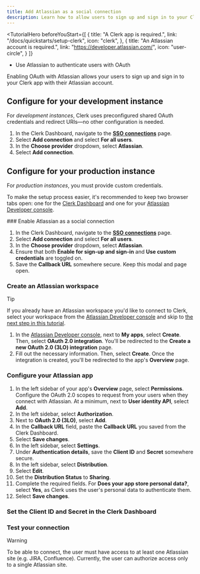 ```yaml
---
title: Add Atlassian as a social connection
description: Learn how to allow users to sign up and sign in to your Clerk app with their Atlassian account using OAuth.
---
```


<TutorialHero
  beforeYouStart={[
    {
      title: "A Clerk app is required.",
      link: "/docs/quickstarts/setup-clerk",
      icon: "clerk",
    },
    {
      title: "An Atlassian account is required.",
      link: "https://developer.atlassian.com/",
      icon: "user-circle",
    }
  ]}
>
  - Use Atlassian to authenticate users with OAuth
</TutorialHero>

Enabling OAuth with Atlassian allows your users to sign up and sign in to your Clerk app with their Atlassian account.

## Configure for your development instance

For _development instances_, Clerk uses preconfigured shared OAuth credentials and redirect URIs—no other configuration is needed.

1. In the Clerk Dashboard, navigate to the [**SSO connections**](https://dashboard.clerk.com/last-active?path=user-authentication/sso-connections) page.
1. Select **Add connection** and select **For all users**.
1. In the **Choose provider** dropdown, select **Atlassian**.
1. Select **Add connection**.

## Configure for your production instance

For _production instances_, you must provide custom credentials.

To make the setup process easier, it's recommended to keep two browser tabs open: one for the [Clerk Dashboard](https://dashboard.clerk.com/last-active?path=user-authentication/sso-connections) and one for your [Atlassian Developer console](https://developer.atlassian.com/console/myapps/).

<Steps>
  ### Enable Atlassian as a social connection

  1. In the Clerk Dashboard, navigate to the [**SSO connections**](https://dashboard.clerk.com/last-active?path=user-authentication/sso-connections) page.
  1. Select **Add connection** and select **For all users**.
  1. In the **Choose provider** dropdown, select **Atlassian**.
  1. Ensure that both **Enable for sign-up and sign-in** and **Use custom credentials** are toggled on.
  1. Save the **Callback URL** somewhere secure. Keep this modal and page open.

  ### Create an Atlassian workspace

  > [!TIP]
  > If you already have an Atlassian workspace you'd like to connect to Clerk, select your workspace from the [Atlassian Developer console](https://developer.atlassian.com/console/myapps/) and skip to [the next step in this tutorial](#configure-your-atlassian-app).

  1. In the [Atlassian Developer console](https://developer.atlassian.com/console/myapps/), next to **My apps**, select **Create**. Then, select **OAuth 2.0 integration**. You'll be redirected to the **Create a new OAuth 2.0 (3LO) integration** page.
  1. Fill out the necessary information. Then, select **Create**. Once the integration is created, you'll be redirected to the app's **Overview** page.

  ### Configure your Atlassian app

  1. In the left sidebar of your app's **Overview** page, select **Permissions**. Configure the OAuth 2.0 scopes to request from your users when they connect with Atlassian. At a minimum, next to **User identity API**, select **Add**.
  1. In the left sidebar, select **Authorization**.
  1. Next to **OAuth 2.0 (3LO)**, select **Add**.
  1. In the **Callback URL** field, paste the **Callback URL** you saved from the Clerk Dashboard.
  1. Select **Save changes**.
  1. In the left sidebar, select **Settings**.
  1. Under **Authentication details**, save the **Client ID** and **Secret** somewhere secure.
  1. In the left sidebar, select **Distribution**.
  1. Select **Edit**.
  1. Set the **Distribution Status** to **Sharing**.
  1. Complete the required fields. For **Does your app store personal data?**, select **Yes**, as Clerk uses the user's personal data to authenticate them.
  1. Select **Save changes**.

  ### Set the Client ID and Secret in the Clerk Dashboard

  <Include src="_partials/authentication/social-connections/set-client-id-secret" />

  ### Test your connection

  > [!WARNING]
  > To be able to connect, the user must have access to at least one Atlassian site (e.g. JIRA, Confluence). Currently, the user can authorize access only to a single Atlassian site.

  <Include src="_partials/authentication/social-connections/test-your-connection" />
</Steps>
